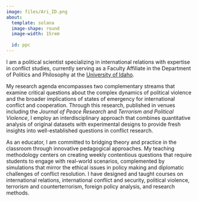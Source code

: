 ```yaml
---
image: files/Ari_ID.png
about: 
  template: solana
  image-shape: round
  image-width: 15rem
  
  id: ppc
---
```


::: {#ppc}


I am a political scientist specializing in international relations with expertise in conflict studies, currently serving as a Faculty Affiliate in the Department of Politics and Philosophy at the <a href="https://www.uidaho.edu/" target="_blank">University of Idaho</a>.

My research agenda encompasses two complementary streams that examine critical questions about the complex dynamics of political violence and the broader implications of states of emergency for international conflict and cooperation. Through this research, published in venues including the <i>Journal of Peace Research</i> and <i>Terrorism and Political Violence</i>, I employ an interdisciplinary approach that combines quantitative analysis of original datasets with experimental designs to provide fresh insights into well-established questions in conflict research.

As an educator, I am committed to bridging theory and practice in the classroom through innovative pedagogical approaches. My teaching methodology centers on creating weekly contentious questions that require students to engage with real-world scenarios, complemented by simulations that mirror the ethical issues in policy making and diplomatic challenges of conflict resolution. I have designed and taught courses on international relations, international conflict and security, political violence, terrorism and counterterrorism, foreign policy analysis, and research methods.

:::

